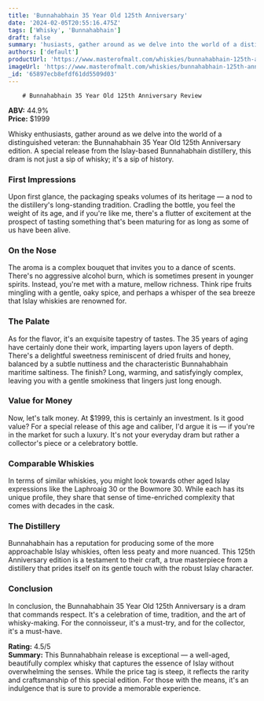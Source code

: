 ```yaml
---
title: 'Bunnahabhain 35 Year Old 125th Anniversary'
date: '2024-02-05T20:55:16.475Z'
tags: ['Whisky', 'Bunnahabhain']
draft: false
summary: 'husiasts, gather around as we delve into the world of a distinguished veteran: the Bunnahabhain 35 Year Old 125th Anniversary edit...'
authors: ['default']
productUrl: 'https://www.masterofmalt.com/whiskies/bunnahabhain-125th-anniversary-35-year-old-whisky/'
imageUrl: 'https://www.masterofmalt.com/whiskies/bunnahabhain-125th-anniversary-35-year-old-whisky.jpg'
_id: '65897ecb8efdf61dd5509d03'
---
```


        # Bunnahabhain 35 Year Old 125th Anniversary Review

**ABV:** 44.9%  
**Price:** $1999

Whisky enthusiasts, gather around as we delve into the world of a distinguished veteran: the Bunnahabhain 35 Year Old 125th Anniversary edition. A special release from the Islay-based Bunnahabhain distillery, this dram is not just a sip of whisky; it's a sip of history.

### First Impressions

Upon first glance, the packaging speaks volumes of its heritage — a nod to the distillery's long-standing tradition. Cradling the bottle, you feel the weight of its age, and if you're like me, there's a flutter of excitement at the prospect of tasting something that's been maturing for as long as some of us have been alive.

### On the Nose

The aroma is a complex bouquet that invites you to a dance of scents. There's no aggressive alcohol burn, which is sometimes present in younger spirits. Instead, you're met with a mature, mellow richness. Think ripe fruits mingling with a gentle, oaky spice, and perhaps a whisper of the sea breeze that Islay whiskies are renowned for.

### The Palate

As for the flavor, it's an exquisite tapestry of tastes. The 35 years of aging have certainly done their work, imparting layers upon layers of depth. There's a delightful sweetness reminiscent of dried fruits and honey, balanced by a subtle nuttiness and the characteristic Bunnahabhain maritime saltiness. The finish? Long, warming, and satisfyingly complex, leaving you with a gentle smokiness that lingers just long enough.

### Value for Money

Now, let's talk money. At $1999, this is certainly an investment. Is it good value? For a special release of this age and caliber, I'd argue it is — if you're in the market for such a luxury. It's not your everyday dram but rather a collector's piece or a celebratory bottle.

### Comparable Whiskies

In terms of similar whiskies, you might look towards other aged Islay expressions like the Laphroaig 30 or the Bowmore 30. While each has its unique profile, they share that sense of time-enriched complexity that comes with decades in the cask.

### The Distillery

Bunnahabhain has a reputation for producing some of the more approachable Islay whiskies, often less peaty and more nuanced. This 125th Anniversary edition is a testament to their craft, a true masterpiece from a distillery that prides itself on its gentle touch with the robust Islay character.

### Conclusion

In conclusion, the Bunnahabhain 35 Year Old 125th Anniversary is a dram that commands respect. It's a celebration of time, tradition, and the art of whisky-making. For the connoisseur, it's a must-try, and for the collector, it's a must-have.

**Rating:** 4.5/5  
**Summary:** This Bunnahabhain release is exceptional — a well-aged, beautifully complex whisky that captures the essence of Islay without overwhelming the senses. While the price tag is steep, it reflects the rarity and craftsmanship of this special edition. For those with the means, it's an indulgence that is sure to provide a memorable experience.

